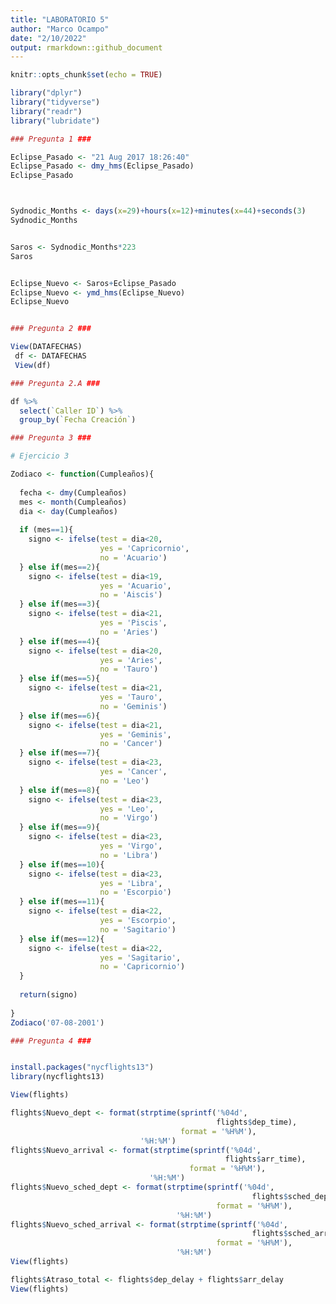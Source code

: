---
title: "LABORATORIO 5"
author: "Marco Ocampo"
date: "2/10/2022"
output: rmarkdown::github_document
---

```{r setup, include=FALSE}
knitr::opts_chunk$set(echo = TRUE)

library("dplyr")
library("tidyverse")
library("readr")
library("lubridate")

### Pregunta 1 ###

Eclipse_Pasado <- "21 Aug 2017 18:26:40"
Eclipse_Pasado <- dmy_hms(Eclipse_Pasado)
Eclipse_Pasado



Sydnodic_Months <- days(x=29)+hours(x=12)+minutes(x=44)+seconds(3)
Sydnodic_Months


Saros <- Sydnodic_Months*223
Saros


Eclipse_Nuevo <- Saros+Eclipse_Pasado
Eclipse_Nuevo <- ymd_hms(Eclipse_Nuevo)
Eclipse_Nuevo


### Pregunta 2 ###

View(DATAFECHAS)
 df <- DATAFECHAS
 View(df)

### Pregunta 2.A ###

df %>%
  select(`Caller ID`) %>%
  group_by(`Fecha Creación`)

### Pregunta 3 ###

# Ejercicio 3

Zodiaco <- function(Cumpleaños){
  
  fecha <- dmy(Cumpleaños)
  mes <- month(Cumpleaños)
  dia <- day(Cumpleaños)
  
  if (mes==1){
    signo <- ifelse(test = dia<20,
                    yes = 'Capricornio',
                    no = 'Acuario')
  } else if(mes==2){
    signo <- ifelse(test = dia<19,
                    yes = 'Acuario',
                    no = 'Aiscis')
  } else if(mes==3){
    signo <- ifelse(test = dia<21,
                    yes = 'Piscis',
                    no = 'Aries')
  } else if(mes==4){
    signo <- ifelse(test = dia<20,
                    yes = 'Aries',
                    no = 'Tauro')
  } else if(mes==5){
    signo <- ifelse(test = dia<21,
                    yes = 'Tauro',
                    no = 'Geminis')
  } else if(mes==6){
    signo <- ifelse(test = dia<21,
                    yes = 'Geminis',
                    no = 'Cancer')
  } else if(mes==7){
    signo <- ifelse(test = dia<23,
                    yes = 'Cancer',
                    no = 'Leo')
  } else if(mes==8){
    signo <- ifelse(test = dia<23,
                    yes = 'Leo',
                    no = 'Virgo')
  } else if(mes==9){
    signo <- ifelse(test = dia<23,
                    yes = 'Virgo',
                    no = 'Libra')
  } else if(mes==10){
    signo <- ifelse(test = dia<23,
                    yes = 'Libra',
                    no = 'Escorpio')
  } else if(mes==11){
    signo <- ifelse(test = dia<22,
                    yes = 'Escorpio',
                    no = 'Sagitario')
  } else if(mes==12){
    signo <- ifelse(test = dia<22,
                    yes = 'Sagitario',
                    no = 'Capricornio')
  }
  
  return(signo)
  
}
Zodiaco('07-08-2001')

### Pregunta 4 ###


install.packages("nycflights13")
library(nycflights13)

View(flights)

flights$Nuevo_dept <- format(strptime(sprintf('%04d', 
                                              flights$dep_time), 
                                      format = '%H%M'),
                             '%H:%M')
flights$Nuevo_arrival <- format(strptime(sprintf('%04d', 
                                                flights$arr_time), 
                                        format = '%H%M'),
                               '%H:%M')
flights$Nuevo_sched_dept <- format(strptime(sprintf('%04d', 
                                                      flights$sched_dep_time), 
                                              format = '%H%M'),
                                     '%H:%M')
flights$Nuevo_sched_arrival <- format(strptime(sprintf('%04d', 
                                                      flights$sched_arr_time), 
                                              format = '%H%M'),
                                     '%H:%M')
View(flights)

flights$Atraso_total <- flights$dep_delay + flights$arr_delay
View(flights)
  

```

